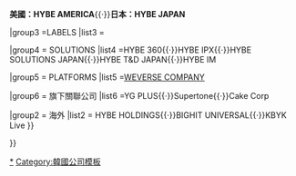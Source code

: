 {{Navbox
|name = HYBE
|title = [[HYBE|<span style="color: black;">HYBE</span>]]
|titlestyle = background-color:  #f5ff00;color: black
|groupstyle = background: #f5ff00 ;text-align:center;color: Black
|listclass = hlist
|state = {{{state<includeonly>|autocollapse</includeonly>}}}

|group1 = 創辦人
|list1 = [[房時爀]]

|group2 = 總部
|list2 = '''韓國：HYBE'''{{·}}'''美國：HYBE AMERICA'''{{·}}'''日本：HYBE JAPAN'''

|group3 =LABELS
|list3  ={{BIGHIT MUSIC}}{{BELIFT LAB}}{{Source Music}}
{{Pledis Entertainment}}{{KOZ娛樂}}{{HYBE LABELS JAPAN}}{{ADOR}}

|group4 = SOLUTIONS
|list4 =HYBE 360{{·}}HYBE IPX{{·}}HYBE SOLUTIONS JAPAN{{·}}HYBE T&D JAPAN{{·}}HYBE IM

|group5 = PLATFORMS
|list5 =[[WEVERSE COMPANY]]

|group6 = 旗下關聯公司
|list6 ={{Navbox subgroup
|groupstyle = background-color:	#FFFFDF ;text-align:center
|group1 = 韓國
|list1 = HYBE INSTITUTION{{·}}YG PLUS{{·}}Supertone{{·}}Cake Corp

|group2 = 海外
|list2 = HYBE HOLDINGS{{·}}BIGHIT UNIVERSAL{{·}}KBYK Live
}}

}}<noinclude>
{{collapsible option}}
[[Category:HYBE|*]]
[[Category:韓國公司模板]]
</noinclude>